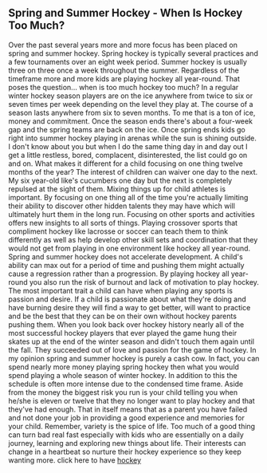==Spring and Summer Hockey - When Is Hockey Too Much?==
Over the past several years more and more focus has been placed on spring and summer hockey. Spring hockey is typically several practices and a few tournaments over an eight week period. Summer hockey is usually three on three once a week throughout the summer. Regardless of the timeframe more and more kids are playing hockey all year-round. That poses the question... when is too much hockey too much?
In a regular winter hockey season players are on the ice anywhere from twice to six or seven times per week depending on the level they play at. The course of a season lasts anywhere from six to seven months. To me that is a ton of ice, money and commitment. Once the season ends there's about a four-week gap and the spring teams are back on the ice. Once spring ends kids go right into summer hockey playing in arenas while the sun is shining outside. I don't know about you but when I do the same thing day in and day out I get a little restless, bored, complacent, disinterested, the list could go on and on. What makes it different for a child focusing on one thing twelve months of the year? The interest of children can waiver one day to the next. My six year-old like's cucumbers one day but the next is completely repulsed at the sight of them.
Mixing things up for child athletes is important. By focusing on one thing all of the time you're actually limiting their ability to discover other hidden talents they may have which will ultimately hurt them in the long run. Focusing on other sports and activities offers new insights to all sorts of things. Playing crossover sports that compliment hockey like lacrosse or soccer can teach them to think differently as well as help develop other skill sets and coordination that they would not get from playing in one environment like hockey all year-round.
Spring and summer hockey does not accelerate development. A child's ability can max out for a period of time and pushing them might actually cause a regression rather than a progression. By playing hockey all year-round you also run the risk of burnout and lack of motivation to play hockey. The most important trait a child can have when playing any sports is passion and desire. If a child is passionate about what they're doing and have burning desire they will find a way to get better, will want to practice and be the best that they can be on their own without hockey parents pushing them. When you look back over hockey history nearly all of the most successful hockey players that ever played the game hung their skates up at the end of the winter season and didn't touch them again until the fall. They succeeded out of love and passion for the game of hockey.
In my opinion spring and summer hockey is purely a cash cow. In fact, you can spend nearly more money playing spring hockey then what you would spend playing a whole season of winter hockey. In addition to this the schedule is often more intense due to the condensed time frame. Aside from the money the biggest risk you run is your child telling you when he/she is eleven or twelve that they no longer want to play hockey and that they've had enough. That in itself means that as a parent you have failed and not done your job in providing a good experience and memories for your child.
Remember, variety is the spice of life. Too much of a good thing can turn bad real fast especially with kids who are essentially on a daily journey, learning and exploring new things about life. Their interests can change in a heartbeat so nurture their hockey experience so they keep wanting more. click here to have   [http://en.wikipedia.org/wiki/Hockey hockey]